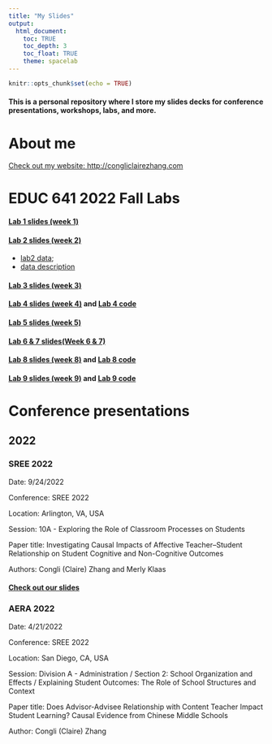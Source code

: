 ```yaml
---
title: "My Slides"
output:
  html_document:
    toc: TRUE
    toc_depth: 3
    toc_float: TRUE
    theme: spacelab
---
```


```r
knitr::opts_chunk$set(echo = TRUE)

```


#### This is a personal repository where I store my slides decks for conference presentations, workshops, labs, and more.

# About me

[Check out my website: http://congliclairezhang.com](http://congliclairezhang.com)


# EDUC 641 2022 Fall Labs

#### [Lab 1 slides (week 1)](./EDUC64122F/lab1.html)

#### [Lab 2 slides (week 2)](./EDUC64122F/lab2.html)

 - [lab2 data](./EDUC64122F/ah_smoke.csv); 
 - [data description](./EDUC64122F/smoke.png)

#### [Lab 3 slides (week 3)](./EDUC64122F/lab3.html)

#### [Lab 4 slides (week 4)](./EDUC64122F/lab4.html) and [Lab 4 code](./EDUC64122F/code/lab4.R)

#### [Lab 5 slides (week 5)](./EDUC64122F/lab5.html)

#### [Lab 6 & 7 slides(Week 6 & 7)](./EDUC64122F/lab6.html)

#### [Lab 8 slides (week 8)](./EDUC64122F/lab8.html) and [Lab 8 code](./EDUC64122F/code/lab8.R)

#### [Lab 9 slides (week 9)](./EDUC64122F/lab9.html) and [Lab 9 code](./EDUC64122F/code/lab9.R)

# Conference presentations

## 2022

### SREE 2022

Date: 9/24/2022

Conference: SREE 2022

Location: Arlington, VA, USA

Session: 10A - Exploring the Role of Classroom Processes on Students

Paper title: Investigating Causal Impacts of Affective Teacher–Student Relationship on Student Cognitive and Non-Cognitive Outcomes

Authors: Congli (Claire) Zhang and Merly Klaas

#### [Check out our slides](./SREE2022/sree2022.html)

### AERA 2022

Date: 4/21/2022

Conference: SREE 2022

Location: San Diego, CA, USA

Session:  Division A - Administration / Section 2: School Organization and Effects / Explaining Student Outcomes: The Role of School Structures and Context

Paper title: Does Advisor-Advisee Relationship with Content Teacher Impact Student Learning? Causal Evidence from Chinese Middle Schools

Author: Congli (Claire) Zhang 


